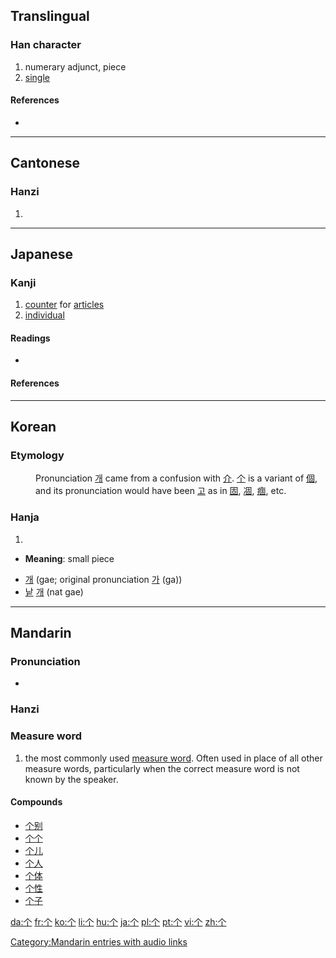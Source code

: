 {{also|個|箇}}<!-- may be replaced by zh-forms -->
==Translingual==
{{stroke order|type=animate}}

===Han character===
{{Han char|rn=2|rad=丨|as=02|sn=3|four=8020.0|canj=人中 (OL)|ids=}}

# numerary adjunct, piece
# [[single]]

====References====
* {{Han ref|kx=0078.230|dkj=00070|dj=0158.030|hdz=10103.010|uh=4E2A|ud=20010}}

----

==Cantonese==

===Hanzi===
{{yue-hanzi|tra=個|jyut=go3|y=go3}}

# {{defn|Cantonese|sort=丨02}}

----

==Japanese==
{{ja-see-also|箇|個}}

===Kanji===
{{ja-kanji|grade=uc|rs=丨02}}

# [[counter]] for [[articles]]
# [[individual]]

====Readings====
* {{ja-readings|on=[[か]] (ka), [[こ]] (ko)|kun=[[こ]] (ko), [[ひ]] (hi)}}

====References====
{{ja-kref
|jis= 5024
|ku= 4804
|shift= 98A2
|euc= D0A4
|freq= ''not ranked''
|nelson= 340
|newnelson= 25
|halpern= 1959
|kld= ''not listed''
|heisig=''not listed''
|tuttle= 6f8.15
}}

----

==Korean==
===Etymology===
:Pronunciation [[개]] came from a confusion with [[介]]. [[个]] is a variant of [[個]], and its pronunciation would have been [[고]] as in [[固]], [[凅]], [[痼]], etc.

===Hanja===
{{ko-hanja|hangeul=[[개]]|eumhun=[[낱]] [[개]]|rv=gae, ga|mr=kae, ka|y=kay, ka}}

# {{defn|Korean|sort=丨02}}

* '''Meaning''': small piece

* [[개]] (gae; original pronunciation [[가]] (ga))
* [[낱]] [[개]] (nat gae)

----

==Mandarin==

===Pronunciation===
* {{audio|zh-gè.ogg|audio}}

===Hanzi===
{{cmn-hanzi|tra=個|pin=[[gè]] ([[ge4]])|wg=ko<sup>4</sup>}}

===Measure word===
{{rfc-header|Measure word|lang=cmn}}
{{cmn-mw|s|pin=gè|pint=ge4|tra=個|rs=丨02}}

# the most commonly used [[measure word]]. Often used in place of all other measure words, particularly when the correct measure word is not known by the speaker.

====Compounds====
* [[个别]]
* [[个个]]
* [[个儿]]
* [[个人]]
* [[个体]]
* [[个性]]
* [[个子]]

[[Category:Mandarin entries with audio links]]

[[da:个]]
[[fr:个]]
[[ko:个]]
[[li:个]]
[[hu:个]]
[[ja:个]]
[[pl:个]]
[[pt:个]]
[[vi:个]]
[[zh:个]]